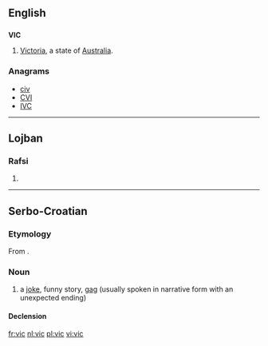 {{also|vic|VIC|Vic}}
==English==

==={{abbreviation-old|en}}===
'''VIC'''

# [[Victoria]], a state of [[Australia]].

===Anagrams===
* [[civ#English|civ]]
* [[CVI#English|CVI]]
* [[IVC#English|IVC]]

----

==Lojban==

===Rafsi===
{{jbo-rafsi}}

# {{rafsi of|vimcu}}

----

==Serbo-Croatian==

===Etymology===
From {{etyl|de|sh}} {{term|Witz|lang=de}}.

===Noun===
{{sh-noun|g=m|head=vȉc|r|виц|ви̏ц}}

# a [[joke]], funny story, [[gag]] (usually spoken in narrative form with an unexpected ending)

====Declension====
{{sh-decl-noun
|vȉc|vicevi
|vìca|viceva
|vicu|vicevima
|vic|viceve
|vicu|vicevi
|vicu|vicevima
|vicem|vicevima
}}

[[fr:vic]]
[[nl:vic]]
[[pl:vic]]
[[vi:vic]]